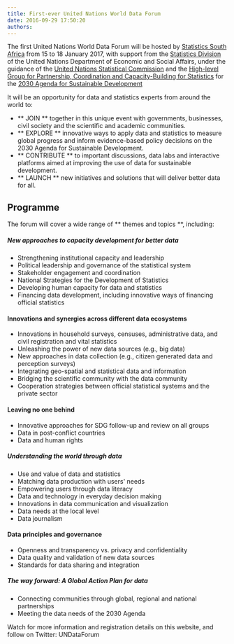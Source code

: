 ---
title: First-ever United Nations World Data Forum
date: 2016-09-29 17:50:20
authors:
---

The first United Nations World Data Forum will be hosted by [Statistics South Africa](http://www.statssa.gov.za/) from 15 to 18 January 2017, with support from the [Statistics Division](http://unstats.un.org/unsd/) of the United Nations Department of Economic and Social Affairs, under the guidance of the [United Nations Statistical Commission](http://unstats.un.org/unsd/statcom/) and the [High-level Group for Partnership, Coordination and Capacity-Building for Statistics](http://unstats.un.org/sdgs/hlg/) for the [2030 Agenda for Sustainable Development](https://sustainabledevelopment.un.org/post2015/transformingourworld)

It will be an opportunity for data and statistics experts from around the world to:

- ** JOIN ** together in this unique event with governments, businesses, civil society and the scientific and academic communities.
- ** EXPLORE ** innovative ways to apply data and statistics to measure global progress and inform evidence-based policy decisions on the 2030 Agenda for Sustainable Development.
- ** CONTRIBUTE ** to important discussions, data labs and interactive platforms aimed at improving the use of data for sustainable development.
- ** LAUNCH ** new initiatives and solutions that will deliver better data for all.

## Programme

The forum will cover a wide range of ** themes and topics **, including:

##### New approaches to capacity development for better data

- Strengthening institutional capacity and leadership
- Political leadership and governance of the statistical system
- Stakeholder engagement and coordination
- National Strategies for the Development of Statistics
- Developing human capacity for data and statistics
- Financing data development, including innovative ways of financing official statistics

#### Innovations and synergies across different data ecosystems

- Innovations in household surveys, censuses, administrative data, and civil registration and vital statistics
- Unleashing the power of new data sources (e.g., big data)
- New approaches in data collection (e.g., citizen generated data and perception surveys)
- Integrating geo-spatial and statistical data and information
- Bridging the scientific community with the data community
- Cooperation strategies between official statistical systems and the private sector

#### Leaving no one behind

- Innovative approaches for SDG follow-up and review on all groups
- Data in post-conflict countries
- Data and human rights

##### Understanding the world through data

- Use and value of data and statistics
- Matching data production with users' needs
- Empowering users through data literacy
- Data and technology in everyday decision making
- Innovations in data communication and visualization
- Data needs at the local level
- Data journalism

#### Data principles and governance

- Openness and transparency vs. privacy and confidentiality
- Data quality and validation of new data sources
- Standards for data sharing and integration

##### The way forward: A Global Action Plan for data

- Connecting communities through global, regional and national partnerships
- Meeting the data needs of the 2030 Agenda

Watch for more information and registration details on this website, and follow on Twitter: UNDataForum
